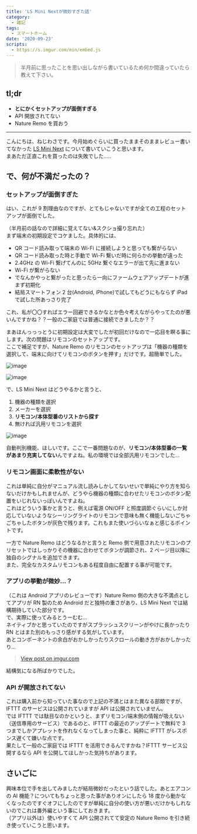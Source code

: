 ```yaml
---
title: 'LS Mini Nextが微妙すぎた話'
category:
  - 雑記
tags:
  - スマートホーム
date: '2020-09-23'
scripts:
  - https://s.imgur.com/min/embed.js
---
```


> 半月前に思ったことを思い出しながら書いているため何か間違っていたら教えて下さい。

## tl;dr

- **とにかくセットアップが面倒すぎる**
- API 開放されてない
- Nature Remo を買おう

---

こんにちは、ねじわさです。今月始めぐらいに買ったままそのままレビュー書いてなかった [LS Mini Next](https://www.livesmart.co.jp/) について書いていこうと思います。  
まあただ正直これを買ったのは失敗でした.....

## で、何が不満だったの？

### セットアップが面倒すぎた

はい、これが 9 割理由なのですが、とてもじゃないですが全ての工程のセットアップが面倒でした。

（半月前の話なので詳細に覚えてない&スクショ撮り忘れた）  
まず端末の初期設定でコケました。具体的には、

- QR コード読み取って端末の Wi-Fi に接続しようと思っても繋がらない
- QR コード読み取った時と手動で Wi-Fi 繋いだ時に何らかの挙動が違った
- 2.4GHz の Wi-Fi 繋げてんのに 5GHz 繋ぐなエラーが出て先に進まない
- Wi-Fi が繋がらない
- でなんかやっと繋がったと思ったら一向にファームウェアアップデートが進まず初期化
- 結局スマートフォン 2 台(Android, iPhone)で試してもどうにもならず iPad で試した所あっさり完了

これ、私が〇〇すればエラー回避できるかなとか色々考えながらやってたのが悪いんですかね？？一般のご家庭では普通に接続できましたか？？

まあほんっっっとうに初期設定は大変でしたが初回だけなので一応目を瞑る事にします。次の問題はリモコンのセットアップです。  
ここで補足ですが、Nature Remo のリモコンのセットアップは「機器の種類を選択して、端末に向けてリモコンのボタンを押す」だけです。超簡単でした。

![image](https://user-images.githubusercontent.com/14953122/93903958-4078b280-fd34-11ea-8e6e-283b335c5651.png)

![image](https://user-images.githubusercontent.com/14953122/93903970-440c3980-fd34-11ea-95cd-bef54c55d448.png)

で、LS Mini Next はどうやるかと言うと、

1. 機器の種類を選択
2. メーカーを選択
3. **リモコン/本体型番のリストから探す**
4. 無ければ汎用リモコンを選択

![image](https://user-images.githubusercontent.com/14953122/93904086-69994300-fd34-11ea-8b07-0ae3d707696c.png)

自動判別機能、ほしいです。ここで一番問題なのが、**リモコン/本体型番の一覧があまり充実してない**んですよね。私の環境では全部汎用リモコンでした...

### リモコン画面に柔軟性がない

これは単純に自分がマニュアル流し読みしかしてないせいで単純にやり方を知らないだけかもしれませんが、どうやら機器の種類に合わせたリモコンのボタン配置をいじれないっぽいんですよね。  
これはどういう事かと言うと、例えば電源 ON/OFF と照度調節ぐらいにしか対応していないようなシーリングライトのリモコンで意味も無く機能しないごちゃごちゃしたボタンが灰色で残ります。これもまた使いづらいなぁと感じるポイントです。

一方で Nature Remo はどうなるかと言うと Remo 側で用意されたリモコンのプリセットではしっかりその機器に合わせてボタンが調節され、2 ページ目以降に独自のシグナルを追加できます。  
また、完全なカスタムリモコンもある程度自由に配置する事が可能です。

### アプリの挙動が微妙...？

（これは Android アプリのレビューです）Nature Remo 側の大きな不満点としてアプリが RN 製のため Android だと独特の重さがあり、LS Mini Next では結構期待していた部分です。  
で、実際に使ってみるとうーむむ...  
ネイティブかと思っていたのですがスプラッシュスクリーンがやけに長かったり RN とはまた別のもっさり感がする気がしています。  
あとコンポーネントの余白がおかしかったりスクロールの動き方がおかしかったり...

<blockquote className="imgur-embed-pub" lang="en" data-id="wLmeImH">
  <a href="https://imgur.com/wLmeImH">View post on imgur.com</a>
</blockquote>

結構気になる所ばかりでした。

### API が開放されてない

これは購入前から知っていた事なので上記の不満とはまた異なる部類ですが、IFTTT のサービスは公開されていますが API は公開されていません。  
では IFTTT では駄目なのかというと、まずリモコン/端末側の情報が吸えない（送信専用のサービス）であるのと、IFTTT の最近のアップデートで無料で 3 つまでしかアプレットを作れなくなってしまった事と、純粋に IFTTT がレスポンス遅くて嫌いな点です。  
果たして一般のご家庭では IFTTT を活用できるんですかね？IFTTT サービス公開するなら API を公開してほしかった気持ちがあります。

## さいごに

興味本位で手を出してみましたが結局微妙だったという話でした。あとエアコンの AI 機能？についてもちょっと思った事がありオンにしたら 18 度から動かなくなったのですぐオフにしたのですが単純に自分の使い方が悪いだけかもしれないのでこれは番外編という事にしておきます。  
（アプリ以外は）使いやすくて API 公開されてて安定の Nature Remo を引き続き使っていこうと思います。
